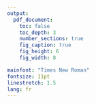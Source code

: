 ```yaml
---
output:
  pdf_document:
    toc: false
    toc_depth: 3
    number_sections: true
    fig_caption: true
    fig_height: 6
    fig_width: 8

mainfont: "Times New Roman"
fontsize: 11pt
linestretch: 1.5
lang: fr
---
```


<!-- PAGE DE GARDE  -->

```{=tex}
\begin{titlepage}

\vspace{1cm}
\begin{center}

\textit{Université Paris Cité}

BUT SD 3 FA EMS - Janvier 2025

\vspace{5mm}

\textsc{}

\vfill 

{\Huge\bfseries Rapport TP épidémiologie\par}

{\Large\bfseries Modélisation statistique épidémiologique \par}

\vfill

{\large\itshape Réalisé par}

{\large Rachid SAHLI et Merlin Simsen-Baratault}

\vspace{5mm}

\end{center}
\end{titlepage}
```
```{=tex}
\newpage
\pagenumbering{arabic}
```
\phantomsection

<!-- PAGE DE GARDE: FIN  -->

<!-- TABLE DES MATIÈRES -->

```{=tex}
\newpage
\tableofcontents
```
<!-- TABLE DES MATIÈRES: FIN -->

\newpage